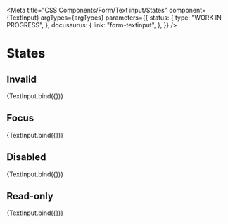
<Meta
  title="CSS Components/Form/Text input/States"
  component={TextInput}
  argTypes={argTypes}
  parameters={{
    status: {
      type: "WORK IN PROGRESS",
    },
    docusaurus: {
      link: "form-textinput",
    },
  }}
/>

# States

## Invalid

<Canvas>
  <Story name="Invalid" args={{ ...defaultArgs, invalid: true }}>
    {TextInput.bind({})}
  </Story>
</Canvas>

## Focus

<Canvas>
  <Story name="Focus" args={{ ...defaultArgs, focus: true }}>
    {TextInput.bind({})}
  </Story>
</Canvas>

## Disabled

<Canvas>
  <Story name="Disabled" args={{ ...defaultArgs, disabled: true }}>
    {TextInput.bind({})}
  </Story>
</Canvas>

## Read-only

<Canvas>
  <Story name="Read-only" args={{ ...defaultArgs, readOnly: true }}>
    {TextInput.bind({})}
  </Story>
</Canvas>
